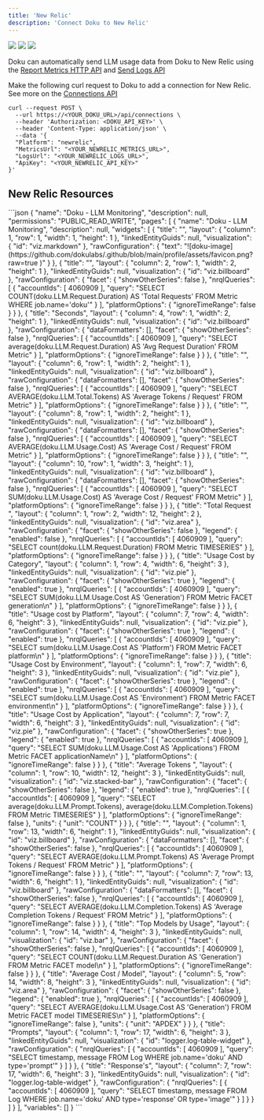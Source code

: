 ```yaml
---
title: 'New Relic'
description: 'Connect Doku to New Relic'
---
```


<Frame>
  <img src="https://github.com/dokulabs/doku/blob/main/docs/images/new-relic-dashboard-1.jpg?raw=true"  />
  <img src="https://github.com/dokulabs/doku/blob/main/docs/images/new-relic-dashboard-2.jpg?raw=true" />
  <img src="https://github.com/dokulabs/doku/blob/main/docs/images/new-relic-dashboard-3.jpg?raw=true" />
</Frame>

Doku can automatically send LLM usage data from Doku to New Relic using the [Report Metrics HTTP API](https://docs.newrelic.com/docs/data-apis/ingest-apis/metric-api/report-metrics-metric-api/) and [Send Logs API](https://docs.newrelic.com/docs/logs/log-api/introduction-log-api/)

Make the following curl request to Doku to add a connection for New Relic. See more on the [Connections API](/0.0.6/api-reference/endpoint/connections/create)

```shell 
curl --request POST \
  --url https://<YOUR_DOKU_URL>/api/connections \
  --header 'Authorization: <DOKU_API_KEY>' \
  --header 'Content-Type: application/json' \
  --data '{
  "Platform": "newrelic",
  "MetricsUrl": "<YOUR_NEWRELIC_METRICS_URL>",
  "LogsUrl": "<YOUR_NEWRELIC_LOGS_URL>",
  "ApiKey": "<YOUR_NEWRELIC_API_KEY>"
}'
```

## New Relic Resources

<Accordion title="Dashboard">
  ```json
  {
  "name": "Doku - LLM Monitoring",
  "description": null,
  "permissions": "PUBLIC_READ_WRITE",
  "pages": [
    {
      "name": "Doku - LLM Monitoring",
      "description": null,
      "widgets": [
        {
          "title": "",
          "layout": {
            "column": 1,
            "row": 1,
            "width": 1,
            "height": 1
          },
          "linkedEntityGuids": null,
          "visualization": {
            "id": "viz.markdown"
          },
          "rawConfiguration": {
            "text": "![doku-image](https://github.com/dokulabs/.github/blob/main/profile/assets/favicon.png?raw=true )"
          }
        },
        {
          "title": "",
          "layout": {
            "column": 2,
            "row": 1,
            "width": 2,
            "height": 1
          },
          "linkedEntityGuids": null,
          "visualization": {
            "id": "viz.billboard"
          },
          "rawConfiguration": {
            "facet": {
              "showOtherSeries": false
            },
            "nrqlQueries": [
              {
                "accountIds": [
                  4060909
                ],
                "query": "SELECT COUNT(doku.LLM.Request.Duration) AS 'Total Requests' FROM Metric WHERE job.name='doku'"
              }
            ],
            "platformOptions": {
              "ignoreTimeRange": false
            }
          }
        },
        {
          "title": "Seconds",
          "layout": {
            "column": 4,
            "row": 1,
            "width": 2,
            "height": 1
          },
          "linkedEntityGuids": null,
          "visualization": {
            "id": "viz.billboard"
          },
          "rawConfiguration": {
            "dataFormatters": [],
            "facet": {
              "showOtherSeries": false
            },
            "nrqlQueries": [
              {
                "accountIds": [
                  4060909
                ],
                "query": "SELECT average(doku.LLM.Request.Duration) AS 'Avg Request Duration' FROM Metric"
              }
            ],
            "platformOptions": {
              "ignoreTimeRange": false
            }
          }
        },
        {
          "title": "",
          "layout": {
            "column": 6,
            "row": 1,
            "width": 2,
            "height": 1
          },
          "linkedEntityGuids": null,
          "visualization": {
            "id": "viz.billboard"
          },
          "rawConfiguration": {
            "dataFormatters": [],
            "facet": {
              "showOtherSeries": false
            },
            "nrqlQueries": [
              {
                "accountIds": [
                  4060909
                ],
                "query": "SELECT AVERAGE(doku.LLM.Total.Tokens) AS 'Average Tokens / Request' FROM Metric"
              }
            ],
            "platformOptions": {
              "ignoreTimeRange": false
            }
          }
        },
        {
          "title": "",
          "layout": {
            "column": 8,
            "row": 1,
            "width": 2,
            "height": 1
          },
          "linkedEntityGuids": null,
          "visualization": {
            "id": "viz.billboard"
          },
          "rawConfiguration": {
            "dataFormatters": [],
            "facet": {
              "showOtherSeries": false
            },
            "nrqlQueries": [
              {
                "accountIds": [
                  4060909
                ],
                "query": "SELECT AVERAGE(doku.LLM.Usage.Cost) AS 'Average Cost / Request' FROM Metric"
              }
            ],
            "platformOptions": {
              "ignoreTimeRange": false
            }
          }
        },
        {
          "title": "",
          "layout": {
            "column": 10,
            "row": 1,
            "width": 3,
            "height": 1
          },
          "linkedEntityGuids": null,
          "visualization": {
            "id": "viz.billboard"
          },
          "rawConfiguration": {
            "dataFormatters": [],
            "facet": {
              "showOtherSeries": false
            },
            "nrqlQueries": [
              {
                "accountIds": [
                  4060909
                ],
                "query": "SELECT SUM(doku.LLM.Usage.Cost) AS 'Average Cost / Request' FROM Metric"
              }
            ],
            "platformOptions": {
              "ignoreTimeRange": false
            }
          }
        },
        {
          "title": "Total Request ",
          "layout": {
            "column": 1,
            "row": 2,
            "width": 12,
            "height": 2
          },
          "linkedEntityGuids": null,
          "visualization": {
            "id": "viz.area"
          },
          "rawConfiguration": {
            "facet": {
              "showOtherSeries": false
            },
            "legend": {
              "enabled": false
            },
            "nrqlQueries": [
              {
                "accountIds": [
                  4060909
                ],
                "query": "SELECT count(doku.LLM.Request.Duration) FROM Metric TIMESERIES"
              }
            ],
            "platformOptions": {
              "ignoreTimeRange": false
            }
          }
        },
        {
          "title": "Usage Cost by Category",
          "layout": {
            "column": 1,
            "row": 4,
            "width": 6,
            "height": 3
          },
          "linkedEntityGuids": null,
          "visualization": {
            "id": "viz.pie"
          },
          "rawConfiguration": {
            "facet": {
              "showOtherSeries": true
            },
            "legend": {
              "enabled": true
            },
            "nrqlQueries": [
              {
                "accountIds": [
                  4060909
                ],
                "query": "SELECT SUM(doku.LLM.Usage.Cost AS 'Generation')  FROM Metric FACET generation\n"
              }
            ],
            "platformOptions": {
              "ignoreTimeRange": false
            }
          }
        },
        {
          "title": "Usage cost by Platform",
          "layout": {
            "column": 7,
            "row": 4,
            "width": 6,
            "height": 3
          },
          "linkedEntityGuids": null,
          "visualization": {
            "id": "viz.pie"
          },
          "rawConfiguration": {
            "facet": {
              "showOtherSeries": true
            },
            "legend": {
              "enabled": true
            },
            "nrqlQueries": [
              {
                "accountIds": [
                  4060909
                ],
                "query": "SELECT sum(doku.LLM.Usage.Cost AS 'Platform')  FROM Metric FACET platform\n"
              }
            ],
            "platformOptions": {
              "ignoreTimeRange": false
            }
          }
        },
        {
          "title": "Usage Cost by Environment",
          "layout": {
            "column": 1,
            "row": 7,
            "width": 6,
            "height": 3
          },
          "linkedEntityGuids": null,
          "visualization": {
            "id": "viz.pie"
          },
          "rawConfiguration": {
            "facet": {
              "showOtherSeries": true
            },
            "legend": {
              "enabled": true
            },
            "nrqlQueries": [
              {
                "accountIds": [
                  4060909
                ],
                "query": "SELECT sum(doku.LLM.Usage.Cost AS 'Environment')  FROM Metric FACET environment\n"
              }
            ],
            "platformOptions": {
              "ignoreTimeRange": false
            }
          }
        },
        {
          "title": "Usage Cost by Application",
          "layout": {
            "column": 7,
            "row": 7,
            "width": 6,
            "height": 3
          },
          "linkedEntityGuids": null,
          "visualization": {
            "id": "viz.pie"
          },
          "rawConfiguration": {
            "facet": {
              "showOtherSeries": true
            },
            "legend": {
              "enabled": true
            },
            "nrqlQueries": [
              {
                "accountIds": [
                  4060909
                ],
                "query": "SELECT SUM(doku.LLM.Usage.Cost AS 'Applications')  FROM Metric FACET applicationName\n"
              }
            ],
            "platformOptions": {
              "ignoreTimeRange": false
            }
          }
        },
        {
          "title": "Average Tokens ",
          "layout": {
            "column": 1,
            "row": 10,
            "width": 12,
            "height": 3
          },
          "linkedEntityGuids": null,
          "visualization": {
            "id": "viz.stacked-bar"
          },
          "rawConfiguration": {
            "facet": {
              "showOtherSeries": false
            },
            "legend": {
              "enabled": true
            },
            "nrqlQueries": [
              {
                "accountIds": [
                  4060909
                ],
                "query": "SELECT average(doku.LLM.Prompt.Tokens), average(doku.LLM.Completion.Tokens) FROM Metric TIMESERIES"
              }
            ],
            "platformOptions": {
              "ignoreTimeRange": false
            },
            "units": {
              "unit": "COUNT"
            }
          }
        },
        {
          "title": "",
          "layout": {
            "column": 1,
            "row": 13,
            "width": 6,
            "height": 1
          },
          "linkedEntityGuids": null,
          "visualization": {
            "id": "viz.billboard"
          },
          "rawConfiguration": {
            "dataFormatters": [],
            "facet": {
              "showOtherSeries": false
            },
            "nrqlQueries": [
              {
                "accountIds": [
                  4060909
                ],
                "query": "SELECT AVERAGE(doku.LLM.Prompt.Tokens) AS 'Average Prompt Tokens / Request' FROM Metric"
              }
            ],
            "platformOptions": {
              "ignoreTimeRange": false
            }
          }
        },
        {
          "title": "",
          "layout": {
            "column": 7,
            "row": 13,
            "width": 6,
            "height": 1
          },
          "linkedEntityGuids": null,
          "visualization": {
            "id": "viz.billboard"
          },
          "rawConfiguration": {
            "dataFormatters": [],
            "facet": {
              "showOtherSeries": false
            },
            "nrqlQueries": [
              {
                "accountIds": [
                  4060909
                ],
                "query": "SELECT AVERAGE(doku.LLM.Completion.Tokens) AS 'Average Completion Tokens / Request' FROM Metric"
              }
            ],
            "platformOptions": {
              "ignoreTimeRange": false
            }
          }
        },
        {
          "title": "Top Models by Usage",
          "layout": {
            "column": 1,
            "row": 14,
            "width": 4,
            "height": 3
          },
          "linkedEntityGuids": null,
          "visualization": {
            "id": "viz.bar"
          },
          "rawConfiguration": {
            "facet": {
              "showOtherSeries": false
            },
            "nrqlQueries": [
              {
                "accountIds": [
                  4060909
                ],
                "query": "SELECT COUNT(doku.LLM.Request.Duration AS 'Generation')  FROM Metric FACET model\n"
              }
            ],
            "platformOptions": {
              "ignoreTimeRange": false
            }
          }
        },
        {
          "title": "Average Cost / Model",
          "layout": {
            "column": 5,
            "row": 14,
            "width": 8,
            "height": 3
          },
          "linkedEntityGuids": null,
          "visualization": {
            "id": "viz.area"
          },
          "rawConfiguration": {
            "facet": {
              "showOtherSeries": false
            },
            "legend": {
              "enabled": true
            },
            "nrqlQueries": [
              {
                "accountIds": [
                  4060909
                ],
                "query": "SELECT AVERAGE(doku.LLM.Usage.Cost AS 'Generation')  FROM Metric FACET model TIMESERIES\n"
              }
            ],
            "platformOptions": {
              "ignoreTimeRange": false
            },
            "units": {
              "unit": "APDEX"
            }
          }
        },
        {
          "title": "Prompts",
          "layout": {
            "column": 1,
            "row": 17,
            "width": 6,
            "height": 3
          },
          "linkedEntityGuids": null,
          "visualization": {
            "id": "logger.log-table-widget"
          },
          "rawConfiguration": {
            "nrqlQueries": [
              {
                "accountIds": [
                  4060909
                ],
                "query": "SELECT timestamp, message FROM Log WHERE job.name='doku' AND type='prompt'"
              }
            ]
          }
        },
        {
          "title": "Response's",
          "layout": {
            "column": 7,
            "row": 17,
            "width": 6,
            "height": 3
          },
          "linkedEntityGuids": null,
          "visualization": {
            "id": "logger.log-table-widget"
          },
          "rawConfiguration": {
            "nrqlQueries": [
              {
                "accountIds": [
                  4060909
                ],
                "query": "SELECT timestamp, message FROM Log WHERE job.name='doku' AND type='response' OR type='image'"
              }
            ]
          }
        }
      ]
    }
  ],
  "variables": []
  }
  ```
</Accordion>

